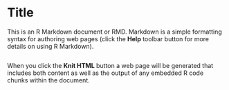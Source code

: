 Title
========================================================

This is an R Markdown document or RMD. Markdown is a simple formatting syntax for authoring web pages (click the **Help** toolbar button for more details on using R Markdown).


```r

```





When you click the **Knit HTML** button a web page will be generated that includes both content as well as the output of any embedded R code chunks within the document.
